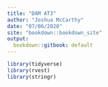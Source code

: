 ```yaml
---
title: "DAM AT3"
author: "Joshua McCarthy"
date: "07/06/2020"
site: "bookdown::bookdown_site"
output:
  bookdown::gitbook: default
---
```


```r

library(tidyverse)
library(rvest)
library(stringr)

```